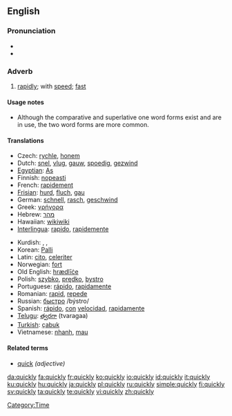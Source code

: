 ==English==

{{rank|step|turning|village|813|quickly|lie|supposed|original}}

===Pronunciation===
* {{IPA|/ˈkwɪkli/}}
* {{audio|en-us-quickly.ogg|Audio (US)}}

===Adverb===
{{en-adv|quicker|quickest|more}}

# [[rapidly]]; with [[speed]]; [[fast]]

====Usage notes====
* Although the comparative and superlative one word forms exist and are in use, the two word forms are more common.

====Translations====
{{top}}
* Czech: [[rychle]], [[honem]]
* Dutch: [[snel]], [[vlug]], [[gauw]], [[spoedig]], [[gezwind]]
* [[Egyptian]]: [[As]]
* Finnish: [[nopeasti]]
* French: [[rapidement]]
* [[Frisian]]: [[hurd]], [[fluch]], [[gau]]
* German: [[schnell]], [[rasch]], [[geschwind]]
* Greek: [[γρήγορα]]
* Hebrew: [[מהר]]
* Hawaiian: [[wikiwiki]]
* [[Interlingua]]: [[rapido]], [[rapidemente]]
{{mid}}
* Kurdish: {{KUchar|[[به‌هه‌ڵه‌داوان]]}}, {{KUchar|[[به‌ په‌له‌وه‌]]}}, {{KUchar|[[به‌گورجی]]}}
* Korean: [[Palli]] 
* Latin: [[cito]], [[celeriter]]
* Norwegian: [[fort]]
* Old English: [[hrædlice|hrædlīċe]]
* Polish: [[szybko]], [[prędko]], [[bystro]]
* Portuguese: [[rápido]], [[rapidamente]]
* Romanian: [[rapid]], [[repede]]
* Russian: [[быстро]] /býstro/
* Spanish: [[rápido]], [[con]] [[velocidad]], [[rapidamente]]
* [[Telugu]]: [[త్వరగా]] (tvaragaa)
* [[Turkish]]: [[çabuk]]
* Vietnamese: [[nhanh]], [[mau#Vietnamese|mau]]
{{bottom}}

====Related terms====
* [[quick]] ''(adjective)''

[[Category:Time]]

[[da:quickly]]
[[fa:quickly]]
[[fr:quickly]]
[[ko:quickly]]
[[io:quickly]]
[[id:quickly]]
[[it:quickly]]
[[ku:quickly]]
[[hu:quickly]]
[[ja:quickly]]
[[pl:quickly]]
[[ru:quickly]]
[[simple:quickly]]
[[fi:quickly]]
[[sv:quickly]]
[[ta:quickly]]
[[te:quickly]]
[[vi:quickly]]
[[zh:quickly]]